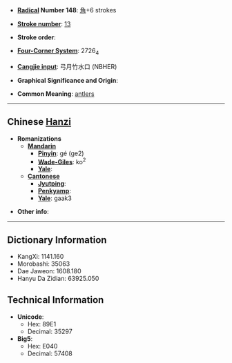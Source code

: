 * '''[[Wiktionary:Chinese radical index| Radical]] Number 148''': [[Wiktionary:Chinese radical index 角|角]]+6 strokes

* '''[[Wiktionary:Chinese total strokes index|Stroke number]]''': [[Wiktionary:Chinese total strokes index 13|13]]

* '''Stroke order''': 

* '''[[Wiktionary:Chinese four corner index|Four-Corner System]]''': 2726<sub>4</sub>

* '''[[Wiktionary:Chinese Cangjie index|Cangjie input]]''': 弓月竹水口 (NBHER)

* '''Graphical Significance and Origin''': 

* '''Common Meaning''': [[antler]]s

----

== Chinese [[Hanzi]] ==

* '''Romanizations'''
** '''[[Mandarin]]'''
*** '''[[Pinyin]]''': gé (ge2)
*** '''[[Wade-Giles]]''': ko<sup>2</sup>
*** '''[[Yale]]''': 
** '''[[Cantonese]]'''
*** '''[[Jyutping]]''':
*** '''[[Penkyamp]]''': 
*** '''[[Yale]]''': gaak3

* '''Other info''': 

----

== Dictionary Information ==

* KangXi: 1141.160
* Morobashi: 35063
* Dae Jaweon: 1608.180
* Hanyu Da Zidian: 63925.050

== Technical Information ==

* '''Unicode''':
** Hex: 89E1
** Decimal: 35297
* '''Big5''':
** Hex: E040
** Decimal: 57408